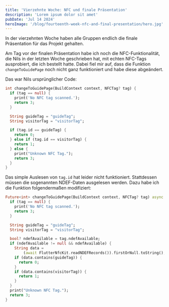```yaml
---
title: 'Vierzehnte Woche: NFC und finale Präsentation'
description: 'Lorem ipsum dolor sit amet'
pubDate: 'Jul 14 2024'
heroImage: '/blog/fourteenth-week-nfc-and-final-presentation/hero.jpg'
---
```


In der vierzehnten Woche haben alle Gruppen endlich die finale Präsentation für
das Projekt gehalten.

Am Tag vor der finalen Präsentation habe ich noch die NFC-Funktionalität, die
Nils in der letzten Woche geschrieben hat, mit echten NFC-Tags ausprobiert, die
ich bestellt hatte. Dabei fiel mir auf, dass die Funktion `changeToGuidePage`
noch nicht ganz funktioniert und habe diese abgeändert.

Das war Nils ursprünglicher Code:

```dart
int changeToGuidePage(BuildContext context, NFCTag? tag) {
  if (tag == null) {
    print('No NFC tag scanned.');
    return 3;
  }

  String guideTag = "guideTag";
  String visitorTag = "visitorTag";

  if (tag.id == guideTag) {
    return 0;
  } else if (tag.id == visitorTag) {
    return 1;
  } else {
    print("Unknown NFC Tag.");
    return 3;
  }
}
```

Das simple Auslesen von `tag.id` hat leider nicht funktioniert. Stattdessen
müssen die sogenannten NDEF-Daten ausgelesen werden. Dazu habe ich die Funktion
folgendermaßen modifiziert:

```dart
Future<int> changeToGuidePage(BuildContext context, NFCTag? tag) async {
  if (tag == null) {
    print('No NFC tag scanned.');
    return 3;
  }

  String guideTag = "guideTag";
  String visitorTag = "visitorTag";

  bool? ndefAvailable = tag.ndefAvailable;
  if (ndefAvailable != null && ndefAvailable) {
    String data =
        (await FlutterNfcKit.readNDEFRecords()).firstOrNull.toString();
    if (data.contains(guideTag)) {
      return 0;
    }
    if (data.contains(visitorTag)) {
      return 1;
    }
  }
  print("Unknown NFC Tag.");
  return 3;
}
```
